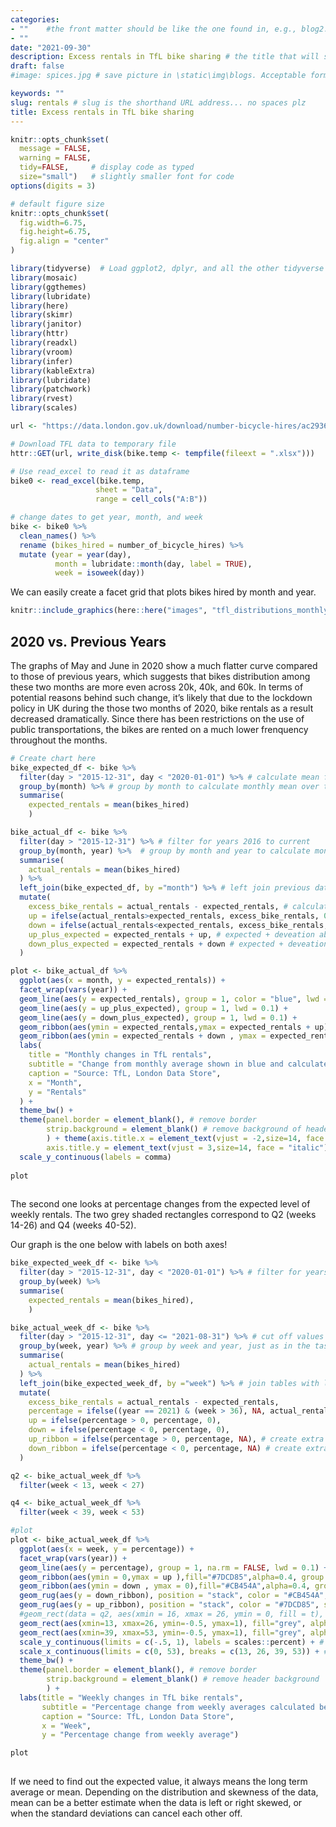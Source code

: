 ```yaml
---
categories:  
- ""    #the front matter should be like the one found in, e.g., blog2.md. It cannot be like the normal Rmd we used
- ""
date: "2021-09-30"
description: Excess rentals in TfL bike sharing # the title that will show up once someone gets to this page
draft: false
#image: spices.jpg # save picture in \static\img\blogs. Acceptable formats= jpg, jpeg, or png . Your iPhone pics wont work

keywords: ""
slug: rentals # slug is the shorthand URL address... no spaces plz
title: Excess rentals in TfL bike sharing
---
```


```r
knitr::opts_chunk$set(
  message = FALSE, 
  warning = FALSE, 
  tidy=FALSE,     # display code as typed
  size="small")   # slightly smaller font for code
options(digits = 3)

# default figure size
knitr::opts_chunk$set(
  fig.width=6.75, 
  fig.height=6.75,
  fig.align = "center"
)
```


```r
library(tidyverse)  # Load ggplot2, dplyr, and all the other tidyverse packages
library(mosaic)
library(ggthemes)
library(lubridate)
library(here)
library(skimr)
library(janitor)
library(httr)
library(readxl)
library(vroom)
library(infer)
library(kableExtra)
library(lubridate)
library(patchwork)
library(rvest)
library(scales)
```


```r
url <- "https://data.london.gov.uk/download/number-bicycle-hires/ac29363e-e0cb-47cc-a97a-e216d900a6b0/tfl-daily-cycle-hires.xlsx"

# Download TFL data to temporary file
httr::GET(url, write_disk(bike.temp <- tempfile(fileext = ".xlsx")))

# Use read_excel to read it as dataframe
bike0 <- read_excel(bike.temp,
                   sheet = "Data",
                   range = cell_cols("A:B"))

# change dates to get year, month, and week
bike <- bike0 %>% 
  clean_names() %>% 
  rename (bikes_hired = number_of_bicycle_hires) %>% 
  mutate (year = year(day),
          month = lubridate::month(day, label = TRUE),
          week = isoweek(day))
```



We can easily create a facet grid that plots bikes hired by month and year.

```r
knitr::include_graphics(here::here("images", "tfl_distributions_monthly.png"), error = FALSE)
```

## 2020 vs. Previous Years

The graphs of May and June in 2020 show a much flatter curve compared to those of previous years, which suggests that bikes distribution among these two months are more even across 20k, 40k, and 60k. In terms of potential reasons behind such change, it's likely that due to the lockdown policy in UK during the those two months of 2020, bike rentals as a result decreased dramatically. Since there has been restrictions on the use of public transportations, the bikes are rented on a much lower frenquency throughout the months.


```r
# Create chart here
bike_expected_df <- bike %>% 
  filter(day > "2015-12-31", day < "2020-01-01") %>% # calculate mean for 2016-2019 as stated in the chart
  group_by(month) %>% # group by month to calculate monthly mean over the years 2016-2019
  summarise(
    expected_rentals = mean(bikes_hired)
    )

bike_actual_df <- bike %>% 
  filter(day > "2015-12-31") %>% # filter for years 2016 to current
  group_by(month, year) %>%  # group by month and year to calculate monthly mean per year
  summarise(
    actual_rentals = mean(bikes_hired)
  ) %>% 
  left_join(bike_expected_df, by ="month") %>% # left join previous data frame with expected rentals to the new df with actuals
  mutate(
    excess_bike_rentals = actual_rentals - expected_rentals, # calculate excess rentals over mean
    up = ifelse(actual_rentals>expected_rentals, excess_bike_rentals, 0), # filter deviations above mean
    down = ifelse(actual_rentals<expected_rentals, excess_bike_rentals, 0), # filter devations below mean
    up_plus_expected = expected_rentals + up, # expected + deveation above mean to create chart
    down_plus_expected = expected_rentals + down # expected + deveation below mean to create chart
  ) 

plot <- bike_actual_df %>% 
  ggplot(aes(x = month, y = expected_rentals)) +
  facet_wrap(vars(year)) +
  geom_line(aes(y = expected_rentals), group = 1, color = "blue", lwd = 1.1) +
  geom_line(aes(y = up_plus_expected), group = 1, lwd = 0.1) +
  geom_line(aes(y = down_plus_expected), group = 1, lwd = 0.1) +
  geom_ribbon(aes(ymin = expected_rentals,ymax = expected_rentals + up),fill="#7DCD85",alpha=0.4, group = 1) +
  geom_ribbon(aes(ymin = expected_rentals + down , ymax = expected_rentals),fill="#CB454A",alpha=0.4, group = 1) +
  labs(
    title = "Monthly changes in TfL rentals",
    subtitle = "Change from monthly average shown in blue and calculated between 2016-2019",
    caption = "Source: TfL, London Data Store",
    x = "Month",
    y = "Rentals"
  ) +
  theme_bw() +
  theme(panel.border = element_blank(), # remove border
        strip.background = element_blank() # remove background of headers
        ) + theme(axis.title.x = element_text(vjust = -2,size=14, face = "italic"), #adjust axis 
        axis.title.y = element_text(vjust = 3,size=14, face = "italic")) + 
  scale_y_continuous(labels = comma)
  
plot
  


```

The second one looks at percentage changes from the expected level of weekly rentals. The two grey shaded rectangles correspond to Q2 (weeks 14-26) and Q4 (weeks 40-52).


Our graph is the one below with labels on both axes!

```r
bike_expected_week_df <- bike %>% 
  filter(day > "2015-12-31", day < "2020-01-01") %>% # filter for years 2016-2019 to calcualte average
  group_by(week) %>% 
  summarise(
    expected_rentals = mean(bikes_hired),
    )

bike_actual_week_df <- bike %>% 
  filter(day > "2015-12-31", day <= "2021-08-31") %>% # cut off values beyond August 2021
  group_by(week, year) %>% # group by week and year, just as in the task before
  summarise(
    actual_rentals = mean(bikes_hired)
  ) %>% 
  left_join(bike_expected_week_df, by ="week") %>% # join tables with left_join (see above)
  mutate(
    excess_bike_rentals = actual_rentals - expected_rentals,
    percentage = ifelse((year == 2021) & (week > 36), NA, actual_rentals / expected_rentals -1),
    up = ifelse(percentage > 0, percentage, 0),
    down = ifelse(percentage < 0, percentage, 0),
    up_ribbon = ifelse(percentage > 0, percentage, NA), # create extra calculation for ribbons with NA for geom_rug
    down_ribbon = ifelse(percentage < 0, percentage, NA) # create extra calculation for ribbons with NA for geom_rug
  ) 

q2 <- bike_actual_week_df %>% 
  filter(week < 13, week < 27)

q4 <- bike_actual_week_df %>% 
  filter(week < 39, week < 53)

#plot
plot <- bike_actual_week_df %>% 
  ggplot(aes(x = week, y = percentage)) +
  facet_wrap(vars(year)) +
  geom_line(aes(y = percentage), group = 1, na.rm = FALSE, lwd = 0.1) +
  geom_ribbon(aes(ymin = 0,ymax = up ),fill="#7DCD85",alpha=0.4, group = 1) +
  geom_ribbon(aes(ymin = down , ymax = 0),fill="#CB454A",alpha=0.4, group = 1) +
  geom_rug(aes(y = down_ribbon), position = "stack", color = "#CB454A", sides = "b", na.rm = TRUE, show.legend = NA) + # use position "stack" to make the tick intervals equal
  geom_rug(aes(y = up_ribbon), position = "stack", color = "#7DCD85", sides = "b", na.rm = TRUE, show.legend = NA) + # use position "stack" to make the tick intervals equal
  #geom_rect(data = q2, aes(xmin = 16, xmax = 26, ymin = 0, fill = t), color = "grey") +
  geom_rect(aes(xmin=13, xmax=26, ymin=-0.5, ymax=1), fill="grey", alpha=.01) + # add grey tiles
  geom_rect(aes(xmin=39, xmax=53, ymin=-0.5, ymax=1), fill="grey", alpha=.01) + # add grey tiles
  scale_y_continuous(limits = c(-.5, 1), labels = scales::percent) + # limit scale according to provided image
  scale_x_continuous(limits = c(0, 53), breaks = c(13, 26, 39, 53)) + # adjust breaks to fit example
  theme_bw() +
  theme(panel.border = element_blank(), # remove border
        strip.background = element_blank() # remove header background
        ) +
  labs(title = "Weekly changes in TfL bike rentals",
       subtitle = "Percentage change from weekly averages calculated between 2016-2019",
       caption = "Source: TfL, London Data Store",
       x = "Week",
       y = "Percentage change from weekly average")

plot
  

```

If we need to find out the expected value, it always means the long term average or mean. Depending on the distribution and skewness of the data, mean can be a better estimate when the data is left or right skewed, or when the standard deviations can cancel each other off.

